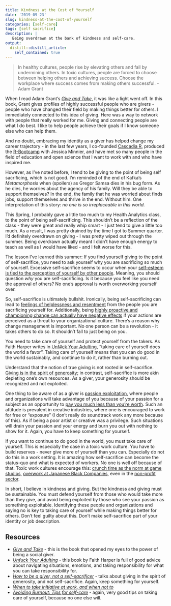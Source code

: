 ```yaml
---
title: Kindness at the Cost of Yourself
date: '2019-09-23'
slug: kindness-at-the-cost-of-yourself
categories: [self-care]
tags: [self sacrifice]
description: |
   Being overdrawn at the bank of kindness and self-care.   
output:
  distill::distill_article:
    self_contained: true
---
```


 > In healthy cultures, people rise by elevating others and fall by undermining others. In toxic cultures, people are forced to choose between helping others and achieving success. Choose the workplace where success comes from making others successful. - Adam Grant

When I read Adam Grant’s [*Give and Take*](https://www.adamgrant.net/give-and-take), it was like a light went off. In this book, Grant gives profiles of highly successful people who are givers - people who have changed their field by making things better for others. I immediately connected to this idea of giving. Here was a way to network with people that really worked for me. Giving and connecting people are what I do best. I like to help people achieve their goals if I know someone else who can help them.

And no doubt, embracing my identity as a giver has helped change my career trajectory - in the last few years, I co-founded [Cascadia R](http://cascadiarconf.com), produced the [R-Bootcamp](http://r-bootcamp.netlify.com) with Jessica Minnier, and have met so many people in the field of education and open science that I want to work with and who have inspired me. 

However, as I’ve noted before, I tend to be giving to the point of being self sacrificing, which is not good. I’m reminded of the end of Kafka’s *Metamorphosis* when (spoilers) as Gregor Samsa dies in his bug form. As he dies, he worries about the agency of his family. Will they be able to support themselves? In the end, the family that he was worried about finds jobs, support themselves and thrive in the end. Without him. One interpretation of this story: *no one is so irreplaceable in this world.* 
 
This Spring, I probably gave a little too much to my Health Analytics class, to the point of being self-sacrificing. This shouldn’t be a reflection of the class - they were great and really whip smart - I just tend to give a little too much. As a result, I was pretty drained by the time I got to Summer quarter. I’d definitely overdrawn on giving - I was pretty wiped out through the summer. Being overdrawn actually meant I didn’t have enough energy to teach as well as I would have liked - and I felt worse for this.
 
The lesson I've learned this summer: If you find yourself giving to the point of self-sacrifice, you need to ask yourself why you are sacrificing so much of yourself. Excessive self-sacrifice seems to occur when your [self-esteem is tied to the perception of yourself by other people](http://www.spsp.org/news-center/press-releases/relationship-sacrifice). Meaning, you should question *why* you are self-sacrificing. Is it because you feel like you need the approval of others? No one's approval is worth overworking yourself over.

So, self-sacrifice is ultimately bullshit. Ironically, being self-sacrificing can lead to [feelings of helplessness and resentment](https://greatergood.berkeley.edu/article/item/when_are_you_sacrificing_too_much_in_your_relationship) from the people you are sacrificing yourself for.  Additionally, being [highly proactive and championing change can actually have negative effects](https://hbr.org/2019/08/when-to-take-initiative-at-work-and-when-not-to?) if your actions are perceived as a threat to your organizational culture. There’s a reason why change management is important. No one person can be a revolution - it takes others to do so. It shouldn’t fall to just being on you. 

You need to take care of yourself and protect yourself from the takers. As Faith Harper writes in [Unf#ck Your Adulting](https://microcosmpublishing.com/catalog/books/6860), “taking care of yourself does the world a favor”. Taking care of yourself means that you can do good in the world sustainably, and continue to do it, rather than burning out.

Understand that the notion of true giving is not rooted in self-sacrifice. [Giving is in the spirit of generosity](https://medium.com/@janfortune/how-to-be-a-giver-not-a-sacrificer-a55bf354fcf7); in contrast, self-sacrifice is more akin depleting one’s own resources. As a giver, your generosity should be recognized and not exploited.

One thing to be aware of as a giver is [passion exploitation](https://www.kqed.org/arts/13857471/artist-passion-exploitation-duke-study), where people and organizations will take advantage of you because of your passion for a subject as an opportunity to [pay you much less than you’re worth](https://www.fuqua.duke.edu/duke-fuqua-insights/kay-passion-exploitation).  Such an attitude is prevalent in creative industries, where one is encouraged to work for free or “exposure” (I don’t really do soundtrack work any more because of this). As if being a poor artist or creative was a privilege. Such situations will drain your passion and your energy and burn you out with nothing to show for it. Again, you have to keep something for yourself.
 
If you want to continue to do good in the world, you must take care of yourself. This is especially the case in a toxic work culture. You have to build reserves - never give more of yourself than you can. Especially do not do this in a work setting. It is amazing how self-sacrifice can become the status-quo and what is expected of workers. No one is well off because of that. Toxic work cultures encourage this: [crunch time as the norm at game studios](https://kotaku.com/crunch-time-why-game-developers-work-such-insane-hours-1704744577), [overwork at Japanese Black Companies](https://www.vice.com/en_us/article/3b5e7k/the-japanese-are-dying-for-work), even in the [non-profit sector](https://bloomerang.co/blog/7-ways-to-prevent-passion-exploitation-at-your-nonprofit/).

In short, I believe in kindness and giving. But the kindness and giving must be sustainable. You must defend yourself from those who would take more than they give, and avoid being exploited by those who see your passion as something exploitable. Identifying these people and organizations and saying no is key to taking care of yourself while making things better for others. Don’t feel guilty about this. Don’t make self-sacrifice part of your identity or job description. 

## Resources

- [*Give and Take*](https://www.adamgrant.net/give-and-take) - this is the book that opened my eyes to the power of being a social giver.
- [*Unfuck Your Adulting*](https://microcosmpublishing.com/catalog/books/6860) - this book by Faith Harper is full of good advice about navigating situations, emotions, and taking responsibility for what you can take responsibility for.
- [*How to be a giver, not a self-sacrificer*](https://medium.com/@janfortune/how-to-be-a-giver-not-a-sacrificer-a55bf354fcf7) - talks about giving in the spirit of generosity, and not self-sacrifice. Again, keep something for yourself.
- [*When to take initiative at work, and when not to*](https://hbr.org/2019/08/when-to-take-initiative-at-work-and-when-not-to?)
- [*Avoiding Burnout: Tips for self-care*](https://wonderscounseling.com/burnout/)  - again, very good tips on taking care of yourself, because no one else will.